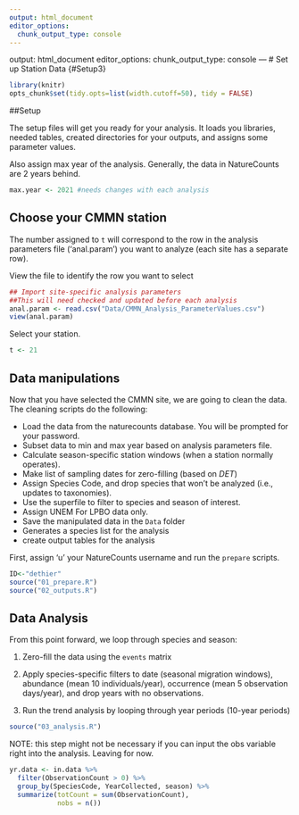 ```yaml
---
output: html_document
editor_options: 
  chunk_output_type: console
---
```

output: html_document
editor_options: 
  chunk_output_type: console
---
# Set up Station Data {#Setup3}

```r

library(knitr)
opts_chunk$set(tidy.opts=list(width.cutoff=50), tidy = FALSE)

```

##Setup

The setup files will get you ready for your analysis. It loads you libraries, needed tables, created directories for your outputs, and assigns some parameter values. 

Also assign max year of the analysis. Generally, the data in NatureCounts are 2 years behind. 

```r

max.year <- 2021 #needs changes with each analysis

```

## Choose your CMMN station {#Setup3.1}

The number assigned to `t` will correspond to the row in the analysis parameters file ('anal.param') you want to analyze (each site has a separate row).

View the file to identify the row you want to select
```r

## Import site-specific analysis parameters 
##This will need checked and updated before each analysis
anal.param <- read.csv("Data/CMMN_Analysis_ParameterValues.csv") 
view(anal.param)

```

Select your station. 
```r

t <- 21

```

## Data manipulations {#Setup3.2}

Now that you have selected the CMMN site, we are going to clean the data. The cleaning scripts do the following: 

  - Load the data from the naturecounts database. You will be prompted for your password.
  - Subset data to min and max year based on analysis parameters file.
  - Calculate season-specific station windows (when a station normally operates).
  - Make list of sampling dates for zero-filling (based on *DET*)
  - Assign Species Code, and drop species that won't be analyzed (i.e., updates to taxonomies).
  - Use the superfile to filter to species and season of interest.
  - Assign UNEM For LPBO data only.
  - Save the manipulated data in the `Data` folder
  - Generates a species list for the analysis
  - create output tables for the analysis
  
First, assign 'u' your NatureCounts username and run the `prepare` scripts.

```r
  
ID<-"dethier" 
source("01_prepare.R")
source("02_outputs.R")

```

## Data Analysis

From this point forward, we loop through species and season:

1) Zero-fill the data using the `events` matrix 

2) Apply species-specific filters to date (seasonal migration windows), abundance (mean 10 individuals/year), occurrence (mean 5 observation days/year), and drop years with no observations.

3) Run the trend analysis by looping through year periods (10-year periods)


```r

source("03_analysis.R")

```

NOTE: this step might not be necessary if you can input the obs variable right into the analysis. Leaving for now.

```r


yr.data <- in.data %>%
  filter(ObservationCount > 0) %>%
  group_by(SpeciesCode, YearCollected, season) %>%
  summarize(totCount = sum(ObservationCount),
            nobs = n())



```

